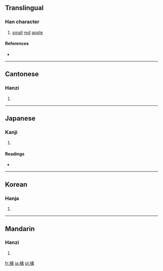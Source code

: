 ==Translingual==

===Han character===
{{Han char|rn=75|rad=木|as=13|sn=17|four=4892<sub>7</sub>|canj=木人卜月 (DOYB)}}

# [[small]] [[red]] [[apple]]

====References====
* {{Han ref|kx=0556.250|dkj=15657|dj=0946.020|hdz=21304.020|uh=6A8E|ud=27278|bh=ECFE|bd=60670}}

----

==Cantonese==

===Hanzi===
{{yue-hanzi|jyut=|y=kam4}}

# {{defn|Cantonese|sort=木13}}

----

==Japanese==

===Kanji===
{{ja-kanji|grade=|rs=木13}}

# {{defn|Japanese|sort=木13}}

====Readings====
* {{ja-readings|on=[[ご]] (go), [[きん]] (kin)|kun=}}

----

==Korean==

===Hanja===
{{ko-hanja|hangeul=금|eumhun=|rv=geum|mr=kŭm|y=kum}}

# {{defn|Korean|sort=木13}}

----

==Mandarin==

===Hanzi===
{{cmn-hanzi|pin=[[qín]] ([[qin2]])|wg=ch'in<sup>2</sup>}}

# {{defn|Mandarin|sort=木13}}

[[fr:檎]]
[[ja:檎]]
[[pl:檎]]